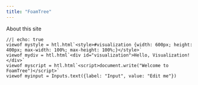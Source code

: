 ```yaml
---
title: "FoamTree"
---
```


About this site

```ojs
//| echo: true
viewof mystyle = htl.html`<style>#visualization {width: 600px; height: 400px; max-width: 100%; max-height: 100%;}</style>`
viewof mydiv = htl.html`<div id="visualization">Hello, Visualization!</div>`
viewof myscript = htl.html`<script>document.write("Welcome to FoamTree")</script>`
viewof myinput = Inputs.text({label: "Input", value: "Edit me"})
```
